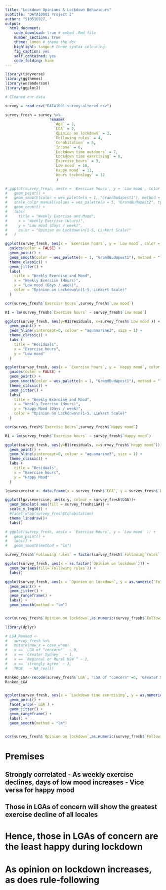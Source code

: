 ```yaml
---
title: "Lockdown Opinions & Lockdown Behaviours"
subtitle: "DATA10001 Project 2"
author: "510516927, "
output:
  html_document:
    code_download: true # embed .Rmd file
    number_sections: true 
    theme: lumen # theme the doc
    highlight: tango # theme syntax colouring
    fig_caption: yes
    self_contained: yes
    code_folding: hide
---
```


```r
library(tidyverse)
library(ggthemes)
library(wesanderson)
library(ggplot2)
```

```r
# Cleaned our data

survey = read.csv("DATA1001-survey-altered.csv")

survey_fresh = survey %>%
                    rename(
                      `Age` = 1,
                      `LGA` = 2,
                      `Opinion on lockdown` = 3,
                      `Following rules` = 4,
                      `Cohabitation` = 5,
                      `Income` = 6,
                      `Lockdown time outdoors` = 7, 
                      `Lockdown time exercising` = 8,
                      `Exercise hours` = 9,
                      `Low mood` = 10,
                      `Happy mood` = 11,
                      `Hours technology` = 12
                       )

```

```r
# ggplot(survey_fresh, aes(x = `Exercise hours`, y = `Low mood`, color = as.factor(`Opinion on lockdown`))) + 
#   geom_point() +
#   geom_smooth(color = wes_palette(n = 1, "GrandBudapest1"), method = "lm", se=FALSE, aes(color = NULL)) +
#   scale_color_manual(values = wes_palette(n = 5, "GrandBudapest2", type = "continuous")) +
#   geom_count() +
#   labs(
#     title = "Weekly Exercise and Mood",
#     x = "Weekly Exercise (Hours)",
#     y = "Low mood (Days / week)",
#     color = "Opinion on Lockdown\n(1-5, Linkert Scale)"
#   )
```

```r
ggplot(survey_fresh, aes(x = `Exercise hours`, y = `Low mood`, color = "GrandBudapest1")) + 
  guides(color = FALSE) +
  geom_point() +
  geom_smooth(color = wes_palette(n = 1, "GrandBudapest1"), method = "lm", se=FALSE) +
  theme_classic() +
  geom_jitter() +
  labs(
    title = "Weekly Exercise and Mood",
    x = "Weekly Exercise (Hours)",
    y = "Low mood (Days / week)",
    color = "Opinion on Lockdown\n(1-5, Linkert Scale)"
  )

cor(survey_fresh$`Exercise hours`,survey_fresh$`Low mood`)

R1 = lm(survey_fresh$`Exercise hours` ~ survey_fresh$`Low mood`)

ggplot(survey_fresh, aes(y=R1$residuals, x=survey_fresh$`Low mood`)) +
  geom_point() +
  geom_hline(yintercept=0, colour = "aquamarine3", size = 1) +
  theme_classic() +
  labs (
    title = "Residuals",
    x = "Exercise hours",
    y = "Low mood"
  )
```

```r
ggplot(survey_fresh, aes(x = `Exercise hours`, y = `Happy mood`, color = "GrandBudapest1")) + 
  guides(color = FALSE) +
  geom_point() +
  geom_smooth(color = wes_palette(n = 1, "GrandBudapest1"), method = "lm", se=FALSE) +
  theme_classic() +
  geom_jitter() +
  labs(
    title = "Weekly Exercise and Mood",
    x = "Weekly Exercise (Hours)",
    y = "Happy Mood (Days / week)",
    color = "Opinion on Lockdown\n(1-5, Linkert Scale)"
  )

cor(survey_fresh$`Exercise hours`,survey_fresh$`Happy mood`)

R1 = lm(survey_fresh$`Exercise hours` ~ survey_fresh$`Happy mood`)

ggplot(survey_fresh, aes(y=R1$residuals, x=survey_fresh$`Happy mood`)) +
  geom_point() +
  geom_hline(yintercept=0, colour = "aquamarine3", size = 1) +
  theme_classic() +
  labs (
    title = "Residuals",
    x = "Exercise hours",
    y = "Happy Mood"
  )
```


```r
lgavsexercise <- data.frame(x = survey_fresh$`LGA`, y = survey_fresh$`Exercise hours`)

ggplot(lgavsexercise, aes(x,y, colour = survey_fresh$LGA))+
  geom_boxplot( aes(fill = survey_fresh$LGA)) +
  scale_y_log10() +
  #facet_wrap(survey_fresh$Cohabitation)
  theme_linedraw()+
  labs()

# ggplot(survey_fresh, aes(x = `Exercise hours`, y = `Low mood` )) +
#   geom_point() +
#   labs() +
#   geom_smooth(method = "lm")
```

```r
survey_fresh$`Following rules` = factor(survey_fresh$`Following rules`)

ggplot(survey_fresh, aes(x = as.factor(`Opinion on lockdown`))) + 
  geom_bar(aes(fill=`Following rules`)) +
  labs()

ggplot(survey_fresh, aes(x = `Opinion on lockdown`, y = as.numeric(`Following rules`))) + 
  geom_point() +
  geom_jitter() +
  geom_rangeframe() +
  labs() +
  geom_smooth(method = "lm")


cor(survey_fresh$`Opinion on lockdown`,as.numeric(survey_fresh$`Following rules`))
```

```r
library(dplyr)

# LGA_Ranked <- 
#   survey_fresh %>%
#   mutate(new_x = case_when(
#   x == `LGA of "concern"`  ~ 0,
#   x == `Greater Sydney`  ~ 1,
#   x == `Regional or Rural NSW`” ~ 2,
#   x == `strongly agree` ~ 3,
#   TRUE   ~ NA_real))

Ranked_LGA<-recode(survey_fresh$`LGA`, 'LGA of "concern"'=0, 'Greater Sydney'=1, 'Regional or Rural NSW'=2, 'International'=3)
Ranked_LGA


ggplot(survey_fresh, aes(x = `Lockdown time exercising`, y = as.numeric(`Low mood`))) + 
  geom_point() +
  facet_wrap(~`LGA`) + 
  geom_jitter() +
  geom_rangeframe() +
  labs() +
  geom_smooth(method = "lm")


cor(survey_fresh$`Opinion on lockdown`,as.numeric(survey_fresh$`Following rules`))
```

# Premises
## Strongly correlated - As weekly exercise declines, days of low mood increases - Vice versa for happy mood
## Those in LGAs of concern will show the greatest exercise decline of all locales
# Hence, those in LGAs of concern are the least happy during lockdown


# As opinion on lockdown increases, as does rule-following

